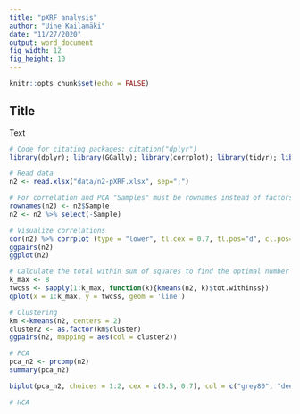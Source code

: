 ```yaml
---
title: "pXRF analysis"
author: "Uine Kailamäki"
date: "11/27/2020"
output: word_document
fig_width: 12 
fig_height: 10 
---
```


```r

knitr::opts_chunk$set(echo = FALSE)

```

## Title

Text

```r
# Code for citating packages: citation("dplyr")
library(dplyr); library(GGally); library(corrplot); library(tidyr); library(openxlsx)

# Read data
n2 <- read.xlsx("data/n2-pXRF.xlsx", sep=";")

# For correlation and PCA "Samples" must be rownames instead of factors
rownames(n2) <- n2$Sample
n2 <- n2 %>% select(-Sample)

# Visualize correlations
cor(n2) %>% corrplot (type = "lower", tl.cex = 0.7, tl.pos="d", cl.pos="r")
ggpairs(n2)
ggplot(n2)

# Calculate the total within sum of squares to find the optimal number of clusters
k_max <- 8
twcss <- sapply(1:k_max, function(k){kmeans(n2, k)$tot.withinss})
qplot(x = 1:k_max, y = twcss, geom = 'line')

# Clustering
km <-kmeans(n2, centers = 2)
cluster2 <- as.factor(km$cluster)
ggpairs(n2, mapping = aes(col = cluster2))

# PCA
pca_n2 <- prcomp(n2)
summary(pca_n2)

biplot(pca_n2, choices = 1:2, cex = c(0.5, 0.7), col = c("grey80", "deeppink2"))

# HCA



```


